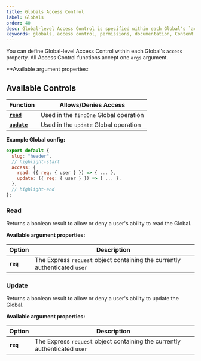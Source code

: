 ```yaml
---
title: Globals Access Control
label: Globals
order: 40
desc: Global-level Access Control is specified within each Global's `access` property and allows you to define which users can read or update Globals.
keywords: globals, access control, permissions, documentation, Content Management System, cms, headless, javascript, node, react, express
---
```


You can define Global-level Access Control within each Global's `access` property. All Access Control functions accept one `args` argument.

**Available argument properties:

## Available Controls

| Function                 | Allows/Denies Access |
| ------------------------ | -------------------- |
| **[`read`](#read)**      | Used in the `findOne` Global operation |
| **[`update`](#update)**  | Used in the `update` Global operation |

**Example Global config:**
```js
export default {
  slug: "header",
  // highlight-start
  access: {
    read: ({ req: { user } }) => { ... },
    update: ({ req: { user } }) => { ... },
  },
  // highlight-end
};
```

### Read

Returns a boolean result to allow or deny a user's ability to read the Global.

**Available argument properties:**

| Option    | Description |
| --------- | ----------- |
| **`req`** | The Express `request` object containing the currently authenticated `user` |

### Update

Returns a boolean result to allow or deny a user's ability to update the Global.

**Available argument properties:**

| Option    | Description |
| --------- | ----------- |
| **`req`** | The Express `request` object containing the currently authenticated `user` |
